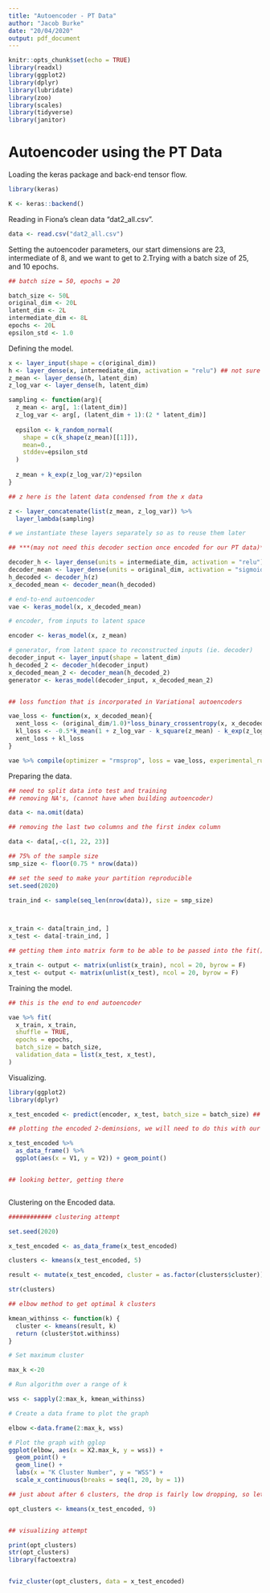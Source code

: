 ```yaml
---
title: "Autoencoder - PT Data"
author: "Jacob Burke"
date: "20/04/2020"
output: pdf_document
---
```


```r
knitr::opts_chunk$set(echo = TRUE)
library(readxl)
library(ggplot2)
library(dplyr)
library(lubridate)
library(zoo)
library(scales)
library(tidyverse)
library(janitor)

```

# Autoencoder using the PT Data 

Loading the keras package and back-end tensor flow. 

```r

library(keras)

K <- keras::backend()

```

Reading in Fiona's clean data "dat2_all.csv".

```r
data <- read.csv("dat2_all.csv")
```

Setting the autoencoder parameters, our start dimensions are 23, intermediate of 8, and we want to get to 2.Trying with a batch size of 25, and 10 epochs. 

```r

## batch size = 50, epochs = 20

batch_size <- 50L
original_dim <- 20L
latent_dim <- 2L
intermediate_dim <- 8L
epochs <- 20L
epsilon_std <- 1.0

```

Defining the model. 

```r

x <- layer_input(shape = c(original_dim))
h <- layer_dense(x, intermediate_dim, activation = "relu") ## not sure if this is the right activation
z_mean <- layer_dense(h, latent_dim)
z_log_var <- layer_dense(h, latent_dim)

sampling <- function(arg){
  z_mean <- arg[, 1:(latent_dim)]
  z_log_var <- arg[, (latent_dim + 1):(2 * latent_dim)]
  
  epsilon <- k_random_normal(
    shape = c(k_shape(z_mean)[[1]]), 
    mean=0.,
    stddev=epsilon_std
  )
  
  z_mean + k_exp(z_log_var/2)*epsilon
}

## z here is the latent data condensed from the x data 

z <- layer_concatenate(list(z_mean, z_log_var)) %>% 
  layer_lambda(sampling)

# we instantiate these layers separately so as to reuse them later 

## ***(may not need this decoder section once encoded for our PT data)***

decoder_h <- layer_dense(units = intermediate_dim, activation = "relu")
decoder_mean <- layer_dense(units = original_dim, activation = "sigmoid")
h_decoded <- decoder_h(z)
x_decoded_mean <- decoder_mean(h_decoded)

# end-to-end autoencoder
vae <- keras_model(x, x_decoded_mean)

# encoder, from inputs to latent space

encoder <- keras_model(x, z_mean)

# generator, from latent space to reconstructed inputs (ie. decoder)
decoder_input <- layer_input(shape = latent_dim)
h_decoded_2 <- decoder_h(decoder_input)
x_decoded_mean_2 <- decoder_mean(h_decoded_2)
generator <- keras_model(decoder_input, x_decoded_mean_2)


## loss function that is incorporated in Variational autoencoders 

vae_loss <- function(x, x_decoded_mean){
  xent_loss <- (original_dim/1.0)*loss_binary_crossentropy(x, x_decoded_mean)
  kl_loss <- -0.5*k_mean(1 + z_log_var - k_square(z_mean) - k_exp(z_log_var), axis = -1L)
  xent_loss + kl_loss
}

vae %>% compile(optimizer = "rmsprop", loss = vae_loss, experimental_run_tf_function = FALSE)

```

Preparing the data. 

```r

## need to split data into test and training 
## removing NA's, (cannot have when building autoencoder)

data <- na.omit(data)

## removing the last two columns and the first index column

data <- data[,-c(1, 22, 23)]

## 75% of the sample size
smp_size <- floor(0.75 * nrow(data))

## set the seed to make your partition reproducible
set.seed(2020)

train_ind <- sample(seq_len(nrow(data)), size = smp_size)



x_train <- data[train_ind, ]
x_test <- data[-train_ind, ]

## getting them into matrix form to be able to be passed into the fit() function 

x_train <- output <- matrix(unlist(x_train), ncol = 20, byrow = F)
x_test <- output <- matrix(unlist(x_test), ncol = 20, byrow = F)

```

Training the model. 

```r
## this is the end to end autoencoder 

vae %>% fit(
  x_train, x_train, 
  shuffle = TRUE, 
  epochs = epochs, 
  batch_size = batch_size,
  validation_data = list(x_test, x_test), 
)

```

Visualizing. 

```r
library(ggplot2)
library(dplyr)

x_test_encoded <- predict(encoder, x_test, batch_size = batch_size) ## passing in the encoder model with the test data

## plotting the encoded 2-deminsions, we will need to do this with our data once encoded

x_test_encoded %>%
  as_data_frame() %>% 
  ggplot(aes(x = V1, y = V2)) + geom_point()


## looking better, getting there 



```

Clustering on the Encoded data. 
```r

############ clustering attempt

set.seed(2020)

x_test_encoded <- as_data_frame(x_test_encoded)

clusters <- kmeans(x_test_encoded, 5)

result <- mutate(x_test_encoded, cluster = as.factor(clusters$cluster))

str(clusters)

## elbow method to get optimal k clusters

kmean_withinss <- function(k) {
  cluster <- kmeans(result, k)
  return (cluster$tot.withinss)
}

# Set maximum cluster 

max_k <-20

# Run algorithm over a range of k 

wss <- sapply(2:max_k, kmean_withinss)

# Create a data frame to plot the graph

elbow <-data.frame(2:max_k, wss)

# Plot the graph with gglop
ggplot(elbow, aes(x = X2.max_k, y = wss)) +
  geom_point() +
  geom_line() +
  labs(x = "K Cluster Number", y = "WSS") +
  scale_x_continuous(breaks = seq(1, 20, by = 1))

## just about after 6 clusters, the drop is fairly low dropping, so let's set to 11 for now 

opt_clusters <- kmeans(x_test_encoded, 9)


## visualizing attempt

print(opt_clusters)
str(opt_clusters)
library(factoextra)


fviz_cluster(opt_clusters, data = x_test_encoded)


```







